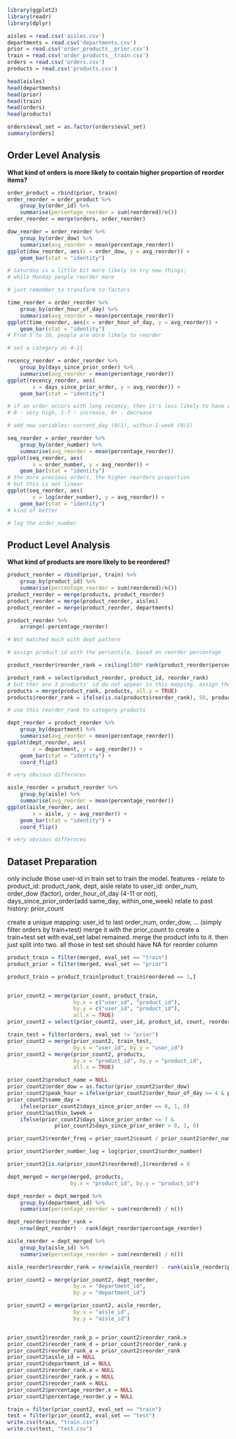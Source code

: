 
```r
library(ggplot2)
library(readr)
library(dplyr)
```

```r
aisles = read.csv('aisles.csv')
departments = read.csv('departments.csv')
prior = read.csv('order_products__prior.csv')
train = read.csv('order_products__train.csv')
orders = read.csv('orders.csv')
products = read.csv('products.csv')
```

```r
head(aisles)
head(departments)
head(prior)
head(train)
head(orders)
head(products)
```

```r
orders$eval_set = as.factor(orders$eval_set)
summary(orders)
```

## Order Level Analysis

**What kind of orders is more likely to contain higher proportion of reorder items?**

```r
order_product = rbind(prior, train)
order_reorder = order_product %>%
    group_by(order_id) %>%
    summarise(percentage_reorder = sum(reordered)/n())
order_reorder = merge(orders, order_reorder)
```

```r
dow_reorder = order_reorder %>%
    group_by(order_dow) %>%
    summarise(avg_reorder = mean(percentage_reorder))
ggplot(dow_reorder, aes(x = order_dow, y = avg_reorder)) +
    geom_bar(stat = "identity")

# Saturday is a little bit more likely to try new things;
# while Monday people reorder more

# just remember to transform to factors
```

```r
time_reorder = order_reorder %>%
    group_by(order_hour_of_day) %>%
    summarise(avg_reorder = mean(percentage_reorder))
ggplot(time_reorder, aes(x = order_hour_of_day, y = avg_reorder)) +
    geom_bar(stat = "identity")
# From 5 to 10, people are more likely to reorder

# set a category as 4-11
```

```r
recency_reorder = order_reorder %>%
    group_by(days_since_prior_order) %>%
    summarise(avg_reorder = mean(percentage_reorder))
ggplot(recency_reorder, aes(
        x = days_since_prior_order, y = avg_reorder)) +
    geom_bar(stat = "identity")

# if an order occurs with long recency, then it's less likely to have reorders
# 0 - very high, 1-7 - increase, 8+ - decrease

# add new variables: current_day (0/1), within-1-week (0/1)
```

```r
seq_reorder = order_reorder %>%
    group_by(order_number) %>%
    summarise(avg_reorder = mean(percentage_reorder))
ggplot(seq_reorder, aes(
        x = order_number, y = avg_reorder)) +
    geom_bar(stat = "identity")
# the more previous orders, the higher reorders proportion
# but this is not linear
ggplot(seq_reorder, aes(
        x = log(order_number), y = avg_reorder)) +
    geom_bar(stat = "identity")
# kind of better

# log the order_number
```

## Product Level Analysis

**What kind of products are more likely to be reordered?**

```r
product_reorder = rbind(prior, train) %>%
    group_by(product_id) %>%
    summarise(percentage_reorder = sum(reordered)/n())
product_reorder = merge(products, product_reorder)
product_reorder = merge(product_reorder, aisles)
product_reorder = merge(product_reorder, departments)
```

```r
product_reorder %>%
    arrange(-percentage_reorder)

# Not matched much with dept pattern

# assign product id with the percentile, based on reorder percentage
```

```r
product_reorder$reorder_rank = ceiling(100* rank(product_reorder$percentage_reorder) / nrow(product_reorder))

product_rank = select(product_reorder, product_id, reorder_rank)
# but ther are 3 products' id do not appear in this mapping, assign them with default value 50
products = merge(product_rank, products, all.y = TRUE)
products$reorder_rank = ifelse(is.na(products$reorder_rank), 50, products$reorder_rank)

# use this reorder_rank to category products
```



```r
dept_reorder = product_reorder %>%
    group_by(department) %>%
    summarise(avg_reorder = mean(percentage_reorder))
ggplot(dept_reorder, aes(
        x = department, y = avg_reorder)) +
    geom_bar(stat = "identity") +
    coord_flip()

# very obvious differnces
```

```r
aisle_reorder = product_reorder %>%
    group_by(aisle) %>%
    summarise(avg_reorder = mean(percentage_reorder))
ggplot(aisle_reorder, aes(
        x = aisle, y = avg_reorder)) +
    geom_bar(stat = "identity") +
    coord_flip()

# very obvious differnces
```

## Dataset Preparation


only include those user-id in train set to train the model.
features - 
    relate to product_id: product_rank, dept, aisle
    relate to user_id: order_num, order_dow (factor), order_hour_of_day (4-11 or not), days_since_prior_order(add same_day, within_one_week)
    relate to past history: prior_count

create a unique mapping: user_id to last order_num, order_dow, ...
(simply filter orders by train+test)
merge it with the prior_count to create a train+test set with eval_set label remained. 
merge the product info to it.
then just split into two. all those in test set should have NA for reorder column

```r
product_train = filter(merged, eval_set == "train")
product_prior = filter(merged, eval_set == "prior")

product_train = product_train[product_train$reordered == 1,]


prior_count2 = merge(prior_count, product_train,
                     by.x = c("user_id", "product_id"),
                     by.y = c("user_id", "product_id"),
                     all.x = TRUE)
prior_count2 = select(prior_count2, user_id, product_id, count, reordered)

train_test = filter(orders, eval_set != "prior")
prior_count2 = merge(prior_count2, train_test,
                     by.x = "user_id", by.y = "user_id")
prior_count2 = merge(prior_count2, products,
                     by.x = "product_id", by.y = "product_id",
                     all.x = TRUE)

```

```r
prior_count2$product_name = NULL
prior_count2$order_dow = as.factor(prior_count2$order_dow)
prior_count2$peak_hour = ifelse(prior_count2$order_hour_of_day >= 4 & prior_count2$order_hour_of_day<= 11, 1, 0)
prior_count2$same_day = 
    ifelse(prior_count2$days_since_prior_order == 0, 1, 0)
prior_count2$within_1week = 
    ifelse(prior_count2$days_since_prior_order <= 7 & 
               prior_count2$days_since_prior_order > 0, 1, 0)

prior_count2$reorder_freq = prior_count2$count / prior_count2$order_number
```

```r
prior_count2$order_number_log = log(prior_count2$order_number)

prior_count2[is.na(prior_count2$reordered),]$reordered = 0

dept_merged = merge(merged, products, 
                    by.x = "product_id", by.y = "product_id")

dept_reorder = dept_merged %>%
    group_by(department_id) %>%
    summarise(percentage_reorder = sum(reordered) / n())

dept_reorder$reorder_rank = 
    nrow(dept_reorder) - rank(dept_reorder$percentage_reorder)

aisle_reorder = dept_merged %>%
    group_by(aisle_id) %>%
    summarise(percentage_reorder = sum(reordered) / n())

aisle_reorder$reorder_rank = nrow(aisle_reorder) - rank(aisle_reorder$percentage_reorder)

prior_count2 = merge(prior_count2, dept_reorder,
                     by.x = "department_id", 
                     by.y = "department_id")

prior_count2 = merge(prior_count2, aisle_reorder,
                     by.x = "aisle_id", 
                     by.y = "aisle_id")


prior_count2$reorder_rank_p = prior_count2$reorder_rank.x
prior_count2$reorder_rank_d = prior_count2$reorder_rank.y
prior_count2$reorder_rank_a = prior_count2$reorder_rank
prior_count2$aisle_id = NULL
prior_count2$department_id = NULL
prior_count2$reorder_rank.x = NULL
prior_count2$reorder_rank.y = NULL
prior_count2$reorder_rank = NULL
prior_count2$percentage_reorder.x = NULL
prior_count2$percentage_reorder.y = NULL

```


```r
train = filter(prior_count2, eval_set == "train")
test = filter(prior_count2, eval_set == "test")
write.csv(train, "train.csv")
write.csv(test, "test.csv")
```
